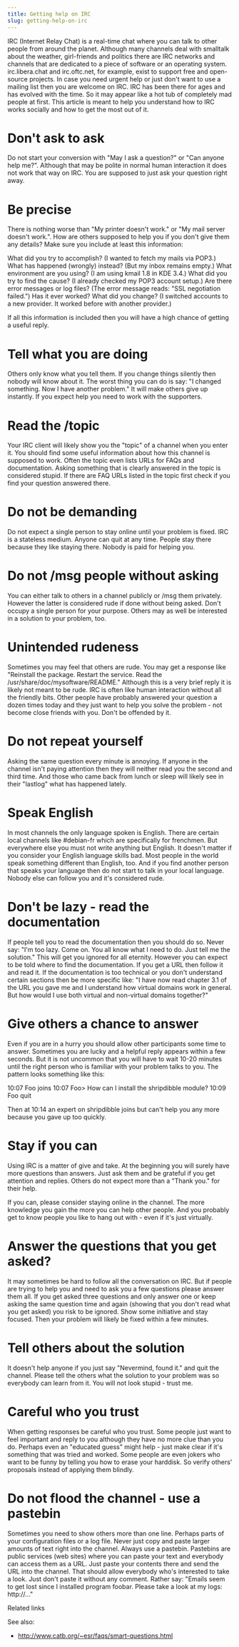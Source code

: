 ```yaml
---
title: Getting help on IRC
slug: getting-help-on-irc
---
```


IRC (Internet Relay Chat) is a real-time chat where you can talk to other people from around the planet. Although many channels deal with smalltalk about the weather, girl-friends and politics there are IRC networks and channels that are dedicated to a piece of software or an operating system. irc.libera.chat and irc.oftc.net, for example, exist to support free and open-source projects. In case you need urgent help or just don't want to use a mailing list then you are welcome on IRC. IRC has been there for ages and has evolved with the time. So it may appear like a hot tub of completely mad people at first. This article is meant to help you understand how to IRC works socially and how to get the most out of it.

# Don't ask to ask

Do not start your conversion with "May I ask a question?" or "Can anyone help me?". Although that may be polite in normal human interaction it does not work that way on IRC. You are supposed to just ask your question right away.

# Be precise

There is nothing worse than "My printer doesn't work." or "My mail server doesn't work.". How are others supposed to help you if you don't give them any details? Make sure you include at least this information:

What did you try to accomplish? (I wanted to fetch my mails via POP3.)
What has happened (wrongly) instead? (But my inbox remains empty.)
What environment are you using? (I am using kmail 1.8 in KDE 3.4.)
What did you try to find the cause? (I already checked my POP3 account setup.)
Are there error messages or log files? (The error message reads: "SSL negotiation failed.")
Has it ever worked? What did you change? (I switched accounts to a new provider. It worked before with another provider.)

If all this information is included then you will have a high chance of getting a useful reply.

# Tell what you are doing

Others only know what you tell them. If you change things silently then nobody will know about it. The worst thing you can do is say: "I changed something. Now I have another problem." It will make others give up instantly. If you expect help you need to work with the supporters.

# Read the /topic

Your IRC client will likely show you the "topic" of a channel when you enter it. You should find some useful information about how this channel is supposed to work. Often the topic even lists URLs for FAQs and documentation. Asking something that is clearly answered in the topic is considered stupid. If there are FAQ URLs listed in the topic first check if you find your question answered there.

# Do not be demanding

Do not expect a single person to stay online until your problem is fixed. IRC is a stateless medium. Anyone can quit at any time. People stay there because they like staying there. Nobody is paid for helping you.

# Do not /msg people without asking

You can either talk to others in a channel publicly or /msg them privately. However the latter is considered rude if done without being asked. Don't occupy a single person for your purpose. Others may as well be interested in a solution to your problem, too.

# Unintended rudeness

Sometimes you may feel that others are rude. You may get a response like "Reinstall the package. Restart the service. Read the /usr/share/doc/mysoftware/README." Although this is a very brief reply it is likely not meant to be rude. IRC is often like human interaction without all the friendly bits. Other people have probably answered your question a dozen times today and they just want to help you solve the problem - not become close friends with you. Don't be offended by it.

# Do not repeat yourself

Asking the same question every minute is annoying. If anyone in the channel isn't paying attention then they will neither read you the second and third time. And those who came back from lunch or sleep will likely see in their "lastlog" what has happened lately.

# Speak English

In most channels the only language spoken is English. There are certain local channels like #debian-fr which are specifically for frenchmen. But everywhere else you must not write anything but English. It doesn't matter if you consider your English language skills bad. Most people in the world speak something different than English, too. And if you find another person that speaks your language then do not start to talk in your local language. Nobody else can follow you and it's considered rude.

# Don't be lazy - read the documentation

If people tell you to read the documentation then you should do so. Never say: "I'm too lazy. Come on. You all know what I need to do. Just tell me the solution." This will get you ignored for all eternity. However you can expect to be told where to find the documentation. If you get a URL then follow it and read it. If the documentation is too technical or you don't understand certain sections then be more specific like: "I have now read chapter 3.1 of the URL you gave me and I understand how virtual domains work in general. But how would I use both virtual and non-virtual domains together?"

# Give others a chance to answer

Even if you are in a hurry you should allow other participants some time to answer. Sometimes you are lucky and a helpful reply appears within a few seconds. But it is not uncommon that you will have to wait 10-20 minutes until the right person who is familiar with your problem talks to you. The pattern looks something like this:

 10:07 Foo joins
 10:07 Foo> How can I install the shripdibble module?
 10:09 Foo quit

Then at 10:14 an expert on shripdibble joins but can't help you any more because you gave up too quickly.

# Stay if you can

Using IRC is a matter of give and take. At the beginning you will surely have more questions than answers. Just ask them and be grateful if you get attention and replies. Others do not expect more than a "Thank you." for their help.

If you can, please consider staying online in the channel. The more knowledge you gain the more you can help other people. And you probably get to know people you like to hang out with - even if it's just virtually.

# Answer the questions that you get asked?

It may sometimes be hard to follow all the conversation on IRC. But if people are trying to help you and need to ask you a few questions please answer them all. If you get asked three questions and only answer one or keep asking the same question time and again (showing that you don't read what you get asked) you risk to be ignored. Show some initiative and stay focused. Then your problem will likely be fixed within a few minutes.

# Tell others about the solution

It doesn't help anyone if you just say "Nevermind, found it." and quit the channel. Please tell the others what the solution to your problem was so everybody can learn from it. You will not look stupid - trust me.

# Careful who you trust

When getting responses be careful who you trust. Some people just want to feel important and reply to you although they have no more clue than you do. Perhaps even an "educated guess" might help - just make clear if it's something that was tried and worked. Some people are even jokers who want to be funny by telling you how to erase your harddisk. So verify others' proposals instead of applying them blindly.

# Do not flood the channel - use a pastebin

Sometimes you need to show others more than one line. Perhaps parts of your configuration files or a log file. Never just copy and paste larger amounts of text right into the channel. Always use a pastebin. Pastebins are public services (web sites) where you can paste your text and everybody can access them as a URL. Just paste your contents there and send the URL into the channel. That should allow everybody who's interested to take a look. Just don't paste it without any comment. Rather say: "Emails seem to get lost since I installed program foobar. Please take a look at my logs: http://..."

Related links

See also:

- http://www.catb.org/~esr/faqs/smart-questions.html
